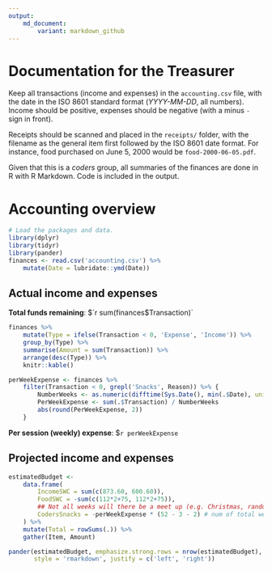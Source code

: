 ```yaml
---
output: 
    md_document:
        variant: markdown_github
---
```


# Documentation for the Treasurer

Keep all transactions (income and expenses) in the `accounting.csv` file, with
the date in the ISO 8601 standard format (*YYYY-MM-DD*, all numbers). Income
should be positive, expenses should be negative (with a minus `-` sign in front).

Receipts should be scanned and placed in the `receipts/` folder, with the
filename as the general item first followed by the ISO 8601 date format. For
instance, food purchased on June 5, 2000 would be `food-2000-06-05.pdf`.

Given that this is a *coders* group, all summaries of the finances are done in R
with R Markdown. Code is included in the output.

# Accounting overview

```r
# Load the packages and data.
library(dplyr)
library(tidyr)
library(pander)
finances <- read.csv('accounting.csv') %>% 
    mutate(Date = lubridate::ymd(Date))
```

## Actual income and expenses

**Total funds remaining**: $`r sum(finances$Transaction)`

```r
finances %>% 
    mutate(Type = ifelse(Transaction < 0, 'Expense', 'Income')) %>% 
    group_by(Type) %>% 
    summarise(Amount = sum(Transaction)) %>% 
    arrange(desc(Type)) %>% 
    knitr::kable()
```

```r
perWeekExpense <- finances %>% 
    filter(Transaction < 0, grepl('Snacks', Reason)) %>% {
        NumberWeeks <- as.numeric(difftime(Sys.Date(), min(.$Date), units = 'weeks'))
        PerWeekExpense <- sum(.$Transaction) / NumberWeeks
        abs(round(PerWeekExpense, 2))
    }
```

**Per session (weekly) expense**: $`r perWeekExpense`

## Projected income and expenses

```r
estimatedBudget <- 
    data.frame(
        IncomeSWC = sum(c(873.60, 600.60)),
        FoodSWC = -sum(c(112*2+75, 112*2+75)),
        ## Not all weeks will there be a meet up (e.g. Christmas, random weeks).
        CodersSnacks = -perWeekExpense * (52 - 3 - 2) # num of total weeks
    ) %>%
    mutate(Total = rowSums(.)) %>%
    gather(Item, Amount)

pander(estimatedBudget, emphasize.strong.rows = nrow(estimatedBudget), 
       style = 'rmarkdown', justify = c('left', 'right'))
```

